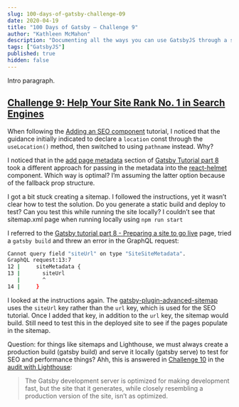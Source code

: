 ```yaml
---
slug: 100-days-of-gatsby-challenge-09
date: 2020-04-19
title: "100 Days of Gatsby — Challenge 9"
author: "Kathleen McMahon"
description: "Documenting all the ways you can use GatsbyJS through a set of challenges."
tags: ["GatsbyJS"]
published: true
hidden: false
---
```


Intro paragraph.

## [Challenge 9: Help Your Site Rank No. 1 in Search Engines](https://www.gatsbyjs.org/blog/100days/seo/#challenge-9-help-your-site-rank-no-1-in-search-engines)

When following the [Adding an SEO component](https://www.gatsbyjs.org/docs/add-seo-component/) tutorial, I noticed that the guidance initially indicated to declare a `location` const through the `useLocation()` method, then switched to using `pathname` instead. Why?

I noticed that in the [add page metadata](https://www.gatsbyjs.org/tutorial/part-eight/#add-page-metadata) section of [Gatsby Tutorial part 8](https://www.gatsbyjs.org/tutorial/part-eight) took a different approach for passing in the metadata into the [react-helmet](https://github.com/nfl/react-helmet) component. Which way is optimal? I’m assuming the latter option because of the fallback prop structure.

I got a bit stuck creating a sitemap. I followed the instructions, yet it wasn’t clear how to test the solution. Do you generate a static build and deploy to test? Can you test this while running the site locally? I couldn’t see that sitemap.xml page when running locally using `npm run start`

I referred to the [Gatsby tutorial part 8 - Preparing a site to go live](https://www.gatsbyjs.org/tutorial/part-eight/) page, tried a `gatsby build` and threw an error in the GraphQL request:

```bash
Cannot query field "siteUrl" on type "SiteSiteMetadata".
GraphQL request:13:7
12 |     siteMetadata {
13 |       siteUrl
   |       ^
14 |     }
```

I looked at the instructions again. The [gatsby-plugin-advanced-sitemap](https://www.gatsbyjs.org/packages/gatsby-plugin-advanced-sitemap/) uses the `siteUrl` key rather than the `url` key, which is used for the SEO tutorial. Once I added that key, in addition to the `url` key, the sitemap would build. Still need to test this in the deployed site to see if the pages populate in the sitemap.

Question: for things like sitemaps and Lighthouse, we must always create a production build (gatsby build) and serve it locally (gatsby serve) to test for SEO and performance things? Ahh, this is answered in [Challenge 10](https://www.gatsbyjs.org/blog/100days/performance) in the [audit with Lighthouse](https://www.gatsbyjs.org/docs/audit-with-lighthouse/):

> The Gatsby development server is optimized for making development fast, but the site that it generates, while closely resembling a production version of the site, isn’t as optimized.
